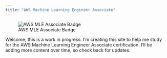 ```yaml
---
title: "AWS Machine Learning Engineer Associate"
---
```


![AWS MLE Associate Badge](./aws-mle-associate-badge.jpeg)

Welcome, this is a work in progress. I'm creating this site to help me study for the AWS Machine Learning Engineer Associate certification. I'll be adding more content over time, so check back for updates.